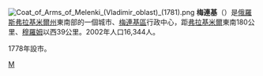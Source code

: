 {{coord|55|20|N|41|38|E|display=title}}
[[File:Coat_of_Arms_of_Melenki_(Vladimir_oblast)_(1781).png|right]]
'''梅連基'''（{{lang-ru|Ме́ленки}}）是[[俄羅斯|俄羅斯]][[弗拉基米爾州|弗拉基米爾州]]東南部的一個城市、[[梅連基區|梅連基區]]行政中心，距[[弗拉基米尔_(俄罗斯)|弗拉基米爾]]東南180公里、[[穆羅姆|穆羅姆]]以西39公里。2002年人口16,344人。

1778年設市。

{{弗拉基米爾州城市}}

[[Category:弗拉基米爾州城市|М]]